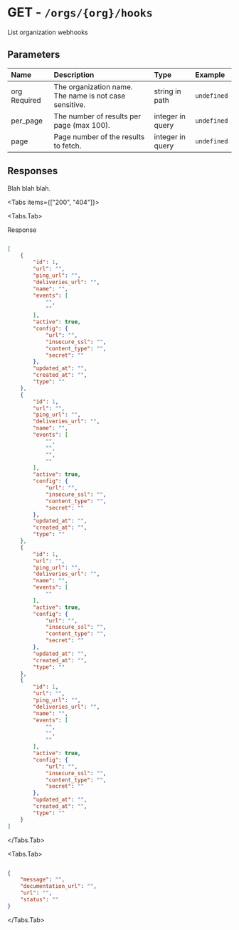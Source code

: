 
# GET - `/orgs/{org}/hooks`

List organization webhooks

## Parameters

| Name | Description | Type | Example |
| :---- | :---- | :---- | :---- |
| org <span class="bg-blue-100 text-blue-800 text-xs font-medium me-2 px-2.5 py-0.5 rounded dark:bg-blue-900 dark:text-blue-300">Required</span> | The organization name. The name is not case sensitive. | string in path | `undefined` |
| per_page  | The number of results per page (max 100). | integer in query | `undefined` |
| page  | Page number of the results to fetch. | integer in query | `undefined` |

## Responses

Blah blah blah.

<Tabs items={["200", "404"]}>

<Tabs.Tab>

Response

```json

[
    {
        "id": 1,
        "url": "",
        "ping_url": "",
        "deliveries_url": "",
        "name": "",
        "events": [
            "",
            ""
        ],
        "active": true,
        "config": {
            "url": "",
            "insecure_ssl": "",
            "content_type": "",
            "secret": ""
        },
        "updated_at": "",
        "created_at": "",
        "type": ""
    },
    {
        "id": 1,
        "url": "",
        "ping_url": "",
        "deliveries_url": "",
        "name": "",
        "events": [
            "",
            "",
            "",
            ""
        ],
        "active": true,
        "config": {
            "url": "",
            "insecure_ssl": "",
            "content_type": "",
            "secret": ""
        },
        "updated_at": "",
        "created_at": "",
        "type": ""
    },
    {
        "id": 1,
        "url": "",
        "ping_url": "",
        "deliveries_url": "",
        "name": "",
        "events": [
            ""
        ],
        "active": true,
        "config": {
            "url": "",
            "insecure_ssl": "",
            "content_type": "",
            "secret": ""
        },
        "updated_at": "",
        "created_at": "",
        "type": ""
    },
    {
        "id": 1,
        "url": "",
        "ping_url": "",
        "deliveries_url": "",
        "name": "",
        "events": [
            "",
            "",
            ""
        ],
        "active": true,
        "config": {
            "url": "",
            "insecure_ssl": "",
            "content_type": "",
            "secret": ""
        },
        "updated_at": "",
        "created_at": "",
        "type": ""
    }
]

```

</Tabs.Tab>

<Tabs.Tab>



```json

{
    "message": "",
    "documentation_url": "",
    "url": "",
    "status": ""
}

```

</Tabs.Tab>

</Tabs>